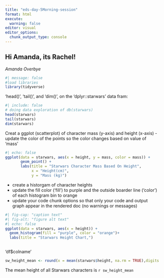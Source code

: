 ```yaml
---
title: "eds-day-5Morning-session"
format: html
execute:
  warning: false
editor: visual
editor_options: 
  chunk_output_type: console
---
```


## Hi Amanda, its Rachel!

*Amanda Overbye*

```r

#| message: false
#load libraries
library(tidyverse)
```

'head()', 'tail()', and 'dim()', on the 'dplyr::starwars' data fram:

```r
#| include: false
# doing data exploration of db(starwars)
head(starwars)
tail(starwars)
dim(starwars)
```

Creat a ggplot (scatterplot) of character mass (y-axis) and height (x-axis) - update the color of the points so the color changes based on value of 'mass'

```r

#| echo: false
ggplot(data = starwars, aes(x = height, y = mass, color = mass)) +
       geom_point() +
       labs(title = "Starwars Character Mass Based On Height", 
            x = "Height(cm)",
            y = "Mass (kg)")

```

-   create a historgam of character heights
-   update the fill color ('fill') to purple and the outside boarder line ('color') of each histogram bin to orange
-   update your code chunk options so that only your code and output graph appear in the rendered doc (no warnings or messages)

```r
#| fig-cap: "caption text"
#| fig-alt: "figure alt text"
#| echo: false
ggplot(data = starwars, aes(x = height)) +
  geom_histogram(fill = "purple", color = "orange")+
  labs(title = "Starwars Height Chart,")
 
```

'df\$colname'

```r
sw_height_mean <- round(x = mean(starwars$height, na.rm = TRUE),digits = 3)

```

The mean height of all Starwars characters is `r sw_height_mean`

```r

```
